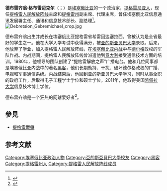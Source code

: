 '''德布雷齐翁·格布雷迈克尔'''（{{lang-ti|ደብረጽዮን ገብረሚካኤል}}；{{bd|1960年代初|||}}）是[[埃塞俄比亚|埃塞俄比亚]]的一个政治家，[[提格雷尼亚人|提格雷尼亚人]]，现任[[提格雷人民解放阵线|提格雷人民解放阵线]]主席和[[提格雷州|提格雷州]]副主席、代理主席，曾任埃塞俄比亚信息通讯发展署主任、通讯和信息技术部长、副总理<ref>{{Cite news|url=https://www.thereporterethiopia.com/article/debretsion-clinches-top-position-tplf|title=Debretsion clinches top TPLF position|date=29 November 2017|work=The Reporter|access-date=15 February 2018|archive-date=2021-02-06|archive-url=https://web.archive.org/web/20210206105346/https://www.thereporterethiopia.com/article/debretsion-clinches-top-position-tplf|dead-url=no}}</ref>。[[File:Debretsion_Gebremichael_crop.jpg|thumb]]

德布雷齐翁出生并成长在埃塞俄比亚提格雷省希雷因达塞拉西。曾被认为是全省最好的学生之一。他在大学入学考试中获得满分，被[[亚的斯亚贝巴大学|亚的斯亚贝巴大学]]录取。后来，他放弃了学业，加入提格雷人民解放阵线，在[[埃塞俄比亚内战|埃塞俄比亚内战]]中与[[德尔格|德尔格]]政权的军队作战。内战期间，提格雷人民解放阵线曾派遣他到[[意大利|意大利]]接受通信技术方面的培训。1980年，他领导的团队创建了“提格雷解放之声”广播电台。他和几位同事都是埃塞俄比亚内战中的著名[[黑客|黑客]]，他们长期劫持、干扰、破坏德尔格政权的广播、电视和军事通信系统。内战结束后，他回到亚的斯亚贝巴大学学习，同时从事全职的政府工作，后取得电子工程学士学位和硕士学位。2011年，他取得美国[[凯佩拉大学|凯佩拉大学]]信息技术博士学位。

德布雷齐翁是一个狂热的[[网球|网球]]爱好者<ref name="Reporter">{{cite news|url=http://www.ethiopianreporter.com/pre-en/index.php?option=com_content&view=article&id=1550:acquaintance-with-minister-debretsion-gebremichael-&catid=118:acquaintance&Itemid=535|title=Acquaintance with Minister Debretsion Gebremichael|last=Tigabu|first=Tibebeselassie|date=18 December 2010|accessdate=19 June 2013|archiveurl=https://web.archive.org/web/20140331161937/http://www.ethiopianreporter.com/pre-en/index.php?option=com_content&view=article&id=1550%3Aacquaintance-with-minister-debretsion-gebremichael-&catid=118%3Aacquaintance&Itemid=535|archivedate=31 March 2014}}</ref>。

== 參見 ==
*[[提格雷戰爭|提格雷戰爭]]

== 参考文献 ==
{{reflist}}

[[Category:埃塞俄比亚政治人物|Category:埃塞俄比亚政治人物]]
[[Category:亞的斯亞貝巴大學校友|Category:亞的斯亞貝巴大學校友]]
[[Category:黑客|Category:黑客]]
[[Category:提格雷州人|Category:提格雷州人]]
[[Category:提格雷人民解放阵线成员|Category:提格雷人民解放阵线成员]]